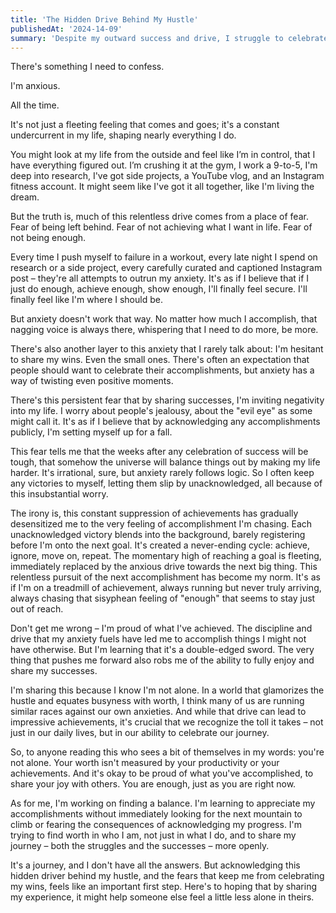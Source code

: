 ```yaml
---
title: 'The Hidden Drive Behind My Hustle'
publishedAt: '2024-14-09'
summary: 'Despite my outward success and drive, I struggle to celebrate my achievements and often feel unfulfilled, and I'm working on finding balance and self-worth beyond my productivity.'
---
```

There's something I need to confess.

I'm anxious. 

All the time. 

It's not just a fleeting feeling that comes and goes; it's a constant undercurrent in my life, shaping nearly everything I do.

You might look at my life from the outside and feel like I’m in control, that I have everything figured out. I’m crushing it at the gym, I work a 9-to-5, I'm deep into research, I've got side projects, a YouTube vlog, and an Instagram fitness account. It might seem like I've got it all together, like I'm living the dream.

But the truth is, much of this relentless drive comes from a place of fear. Fear of being left behind. Fear of not achieving what I want in life. Fear of not being enough.

Every time I push myself to failure in a workout, every late night I spend on research or a side project, every carefully curated and captioned Instagram post – they're all attempts to outrun my anxiety. It's as if I believe that if I just do enough, achieve enough, show enough, I'll finally feel secure. I'll finally feel like I'm where I should be.

But anxiety doesn't work that way. No matter how much I accomplish, that nagging voice is always there, whispering that I need to do more, be more.

There's also another layer to this anxiety that I rarely talk about: I'm hesitant to share my wins. Even the small ones. There's often an expectation that people should want to celebrate their accomplishments, but anxiety has a way of twisting even positive moments.

There's this persistent fear that by sharing successes, I'm inviting negativity into my life. I worry about people's jealousy, about the "evil eye" as some might call it. It's as if I believe that by acknowledging any accomplishments publicly, I'm setting myself up for a fall.

This fear tells me that the weeks after any celebration of success will be tough, that somehow the universe will balance things out by making my life harder. It's irrational, sure, but anxiety rarely follows logic. So I often keep any victories to myself, letting them slip by unacknowledged, all because of this insubstantial worry.

The irony is, this constant suppression of achievements has gradually desensitized me to the very feeling of accomplishment I'm chasing. Each unacknowledged victory blends into the background, barely registering before I'm onto the next goal. It's created a never-ending cycle: achieve, ignore, move on, repeat. The momentary high of reaching a goal is fleeting, immediately replaced by the anxious drive towards the next big thing. This relentless pursuit of the next accomplishment has become my norm. It's as if I'm on a treadmill of achievement, always running but never truly arriving, always chasing that sisyphean feeling of "enough" that seems to stay just out of reach.

Don't get me wrong – I'm proud of what I've achieved. The discipline and drive that my anxiety fuels have led me to accomplish things I might not have otherwise. But I'm learning that it's a double-edged sword. The very thing that pushes me forward also robs me of the ability to fully enjoy and share my successes.

I'm sharing this because I know I'm not alone. In a world that glamorizes the hustle and equates busyness with worth, I think many of us are running similar races against our own anxieties. And while that drive can lead to impressive achievements, it's crucial that we recognize the toll it takes – not just in our daily lives, but in our ability to celebrate our journey.

So, to anyone reading this who sees a bit of themselves in my words: you're not alone. Your worth isn't measured by your productivity or your achievements. And it's okay to be proud of what you've accomplished, to share your joy with others. You are enough, just as you are right now.

As for me, I'm working on finding a balance. I'm learning to appreciate my accomplishments without immediately looking for the next mountain to climb or fearing the consequences of acknowledging my progress. I'm trying to find worth in who I am, not just in what I do, and to share my journey – both the struggles and the successes – more openly.

It's a journey, and I don't have all the answers. But acknowledging this hidden driver behind my hustle, and the fears that keep me from celebrating my wins, feels like an important first step. Here's to hoping that by sharing my experience, it might help someone else feel a little less alone in theirs.
